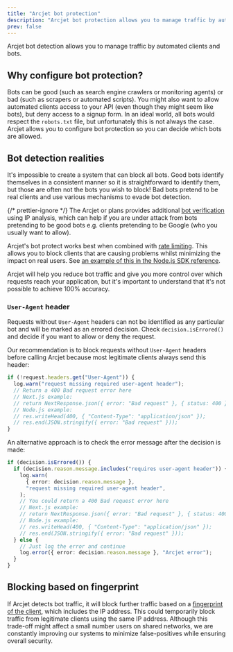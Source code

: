 ```yaml
---
title: "Arcjet bot protection"
description: "Arcjet bot protection allows you to manage traffic by automated clients and bots."
prev: false
---
```



Arcjet bot detection allows you to manage traffic by automated clients and bots.

<WhatIsArcjet />

## Why configure bot protection?

Bots can be good (such as search engine crawlers or monitoring agents) or bad
(such as scrapers or automated scripts). You might also want to allow automated
clients access to your API (even though they might seem like bots), but deny
access to a signup form. In an ideal world, all bots would respect the
`robots.txt` file, but unfortunately this is not always the case. Arcjet allows
you to configure bot protection so you can decide which bots are allowed.

## Bot detection realities

It's impossible to create a system that can block all bots. Good bots identify
themselves in a consistent manner so it is straightforward to identify them, but
those are often not the bots you wish to block! Bad bots pretend to be real
clients and use various mechanisms to evade bot detection.

{/* prettier-ignore */}
The Arcjet <Badge text="Pro" variant="note" /> or <Badge text="Enterprise" variant="tip" />
plans provides additional [bot verification](/reference#bot-verification) using
IP analysis, which can help if you are under attack from bots pretending to be
good bots e.g. clients pretending to be Google (who you usually want to allow).

Arcjet's bot protect works best when combined with [rate
limiting](/rate-limiting/concepts). This allows you to block clients that are
causing problems whilst minimizing the impact on real users. See [an example of
this in the Node.js SDK reference](/reference/nodejs#multiple-rules).

Arcjet will help you reduce bot traffic and give you more control over which
requests reach your application, but it's important to understand that it's not
possible to achieve 100% accuracy.

### `User-Agent` header

Requests without `User-Agent` headers can not be identified as any particular
bot and will be marked as an errored decision. Check `decision.isErrored()` and
decide if you want to allow or deny the request.

Our recommendation is to block requests without `User-Agent` headers before
calling Arcjet because most legitimate clients always send this header:

```ts
if (!request.headers.get("User-Agent")) {
  log.warn("request missing required user-agent header");
  // Return a 400 Bad request error here
  // Next.js example:
  // return NextResponse.json({ error: "Bad request" }, { status: 400 });
  // Node.js example:
  // res.writeHead(400, { "Content-Type": "application/json" });
  // res.end(JSON.stringify({ error: "Bad request" }));
}
```

An alternative approach is to check the error message after the decision is
made:

```ts
if (decision.isErrored()) {
  if (decision.reason.message.includes("requires user-agent header")) {
    log.warn(
      { error: decision.reason.message },
      "request missing required user-agent header",
    );
    // You could return a 400 Bad request error here
    // Next.js example:
    // return NextResponse.json({ error: "Bad request" }, { status: 400 });
    // Node.js example:
    // res.writeHead(400, { "Content-Type": "application/json" });
    // res.end(JSON.stringify({ error: "Bad request" }));
  } else {
    // Just log the error and continue
    log.error({ error: decision.reason.message }, "Arcjet error");
  }
}
```

## Blocking based on fingerprint

If Arcjet detects bot traffic, it will block further traffic based on a
[fingerprint of the client](/architecture#fingerprinting), which includes the IP
address. This could temporarily block traffic from legitimate clients using the
same IP address. Although this trade-off might affect a small number users on
shared networks, we are constantly improving our systems to minimize
false-positives while ensuring overall security.

<Comments />
